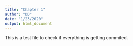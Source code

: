 ```yaml
---
title: "Chapter 1"
author: "DD"
date: "1/23/2020"
output: html_document
---
```


This is a test file to check if everything is getting commited.